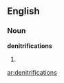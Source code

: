==English==

===Noun===
'''denitrifications'''

# {{plural of|[[denitrification]]}}

[[ar:denitrifications]]